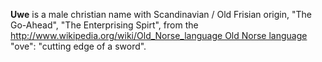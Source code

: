 '''Uwe''' is a male christian name with Scandinavian / Old Frisian origin, "The Go-Ahead", "The Enterprising Spirt", from the [[http://www.wikipedia.org/wiki/Old_Norse_language Old Norse language]] "ove": "cutting edge of a sword".